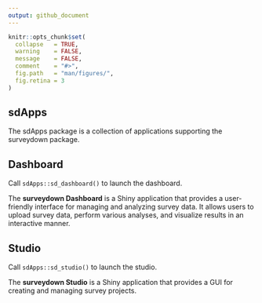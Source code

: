 ```yaml
---
output: github_document
---
```


<!-- README.md is generated from README.Rmd. Please edit this file -->

```r
knitr::opts_chunk$set(
  collapse   = TRUE,
  warning    = FALSE,
  message    = FALSE,
  comment    = "#>",
  fig.path   = "man/figures/",
  fig.retina = 3
)
```

## sdApps

The sdApps package is a collection of applications supporting the surveydown package.

## Dashboard

Call `sdApps::sd_dashboard()` to launch the dashboard.

The **surveydown Dashboard** is a Shiny application that provides a user-friendly interface for managing and analyzing survey data. It allows users to upload survey data, perform various analyses, and visualize results in an interactive manner.

## Studio

Call `sdApps::sd_studio()` to launch the studio.

The **surveydown Studio** is a Shiny application that provides a GUI for creating and managing survey projects.
